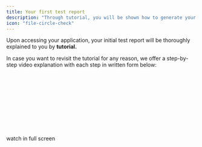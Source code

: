 ```yaml
---
title: Your first test report
description: "Through tutorial, you will be shown how to generate your first test report."
icon: "file-circle-check"
---
```


Upon accessing your application, your initial test report will be thoroughly explained to you by **tutorial.**

In case you want to revisit the tutorial for any reason, we offer a step-by-step video explanation with each step in written form below:

<Frame caption="caption goes here">
  <iframe
    width={560}
    height={345}
    frameBorder={0}
    style={{ borderRadius: 0.5 + "rem" }}
    src=""
    allow="clipboard-write"
    frameborder="0"
    webkitallowfullscreen="true"
    mozallowfullscreen="true"
    allowfullscreen="true"
  ></iframe>
</Frame>

<Tip>watch in full screen</Tip>
